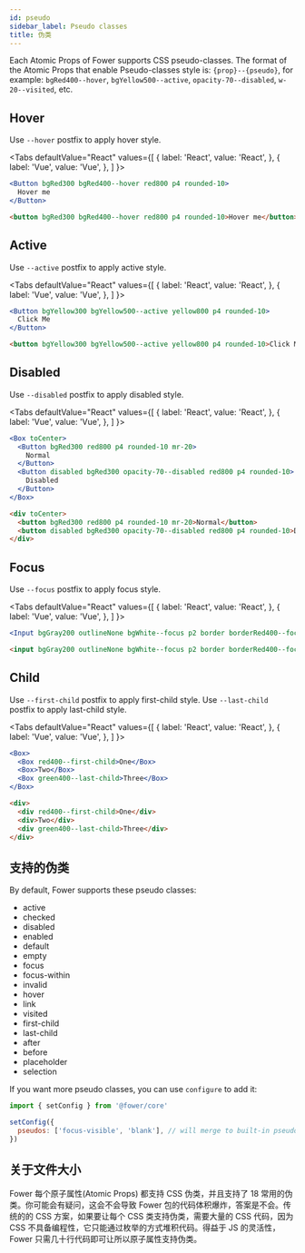 ```yaml
---
id: pseudo
sidebar_label: Pseudo classes
title: 伪类
---
```



Each Atomic Props of Fower supports CSS pseudo-classes. The format of the Atomic Props that enable Pseudo-classes style is: `{prop}--{pseudo}`, for example: `bgRed400--hover`, `bgYellow500--active`, `opacity-70--disabled`, `w-20--visited`, etc.

## Hover

Use `--hover` postfix to apply hover style.

<Tabs
  defaultValue="React"
  values={[
    { label: 'React', value: 'React', },
    { label: 'Vue', value: 'Vue', },
  ]
}>
<TabItem value="React">

```jsx live
<Button bgRed300 bgRed400--hover red800 p4 rounded-10>
  Hover me
</Button>
```

</TabItem>
<TabItem value="Vue">

```html
<button bgRed300 bgRed400--hover red800 p4 rounded-10>Hover me</button>
```

</TabItem>
</Tabs>

## Active

Use `--active` postfix to apply active style.

<Tabs
  defaultValue="React"
  values={[
    { label: 'React', value: 'React', },
    { label: 'Vue', value: 'Vue', },
  ]
}>
<TabItem value="React">

```jsx live
<Button bgYellow300 bgYellow500--active yellow800 p4 rounded-10>
  Click Me
</Button>
```

</TabItem>
<TabItem value="Vue">

```html
<button bgYellow300 bgYellow500--active yellow800 p4 rounded-10>Click Me</button>
```

</TabItem>
</Tabs>

## Disabled

Use `--disabled` postfix to apply disabled style.

<Tabs
  defaultValue="React"
  values={[
    { label: 'React', value: 'React', },
    { label: 'Vue', value: 'Vue', },
  ]
}>
<TabItem value="React">

```jsx live
<Box toCenter>
  <Button bgRed300 red800 p4 rounded-10 mr-20>
    Normal
  </Button>
  <Button disabled bgRed300 opacity-70--disabled red800 p4 rounded-10>
    Disabled
  </Button>
</Box>
```

</TabItem>
<TabItem value="Vue">

```html
<div toCenter>
  <button bgRed300 red800 p4 rounded-10 mr-20>Normal</button>
  <button disabled bgRed300 opacity-70--disabled red800 p4 rounded-10>Disabled</button>
</div>
```

</TabItem>
</Tabs>

## Focus

Use `--focus` postfix to apply focus style.

<Tabs
  defaultValue="React"
  values={[
    { label: 'React', value: 'React', },
    { label: 'Vue', value: 'Vue', },
  ]
}>
<TabItem value="React">

```jsx live
<Input bgGray200 outlineNone bgWhite--focus p2 border borderRed400--focus />
```

</TabItem>
<TabItem value="Vue">

```html
<input bgGray200 outlineNone bgWhite--focus p2 border borderRed400--focus />
```

</TabItem>
</Tabs>

## Child

Use `--first-child` postfix to apply first-child style.
Use `--last-child` postfix to apply last-child style.

<Tabs
  defaultValue="React"
  values={[
    { label: 'React', value: 'React', },
    { label: 'Vue', value: 'Vue', },
  ]
}>
<TabItem value="React">

```jsx live
<Box>
  <Box red400--first-child>One</Box>
  <Box>Two</Box>
  <Box green400--last-child>Three</Box>
</Box>
```

</TabItem>
<TabItem value="Vue">

```html
<div>
  <div red400--first-child>One</div>
  <div>Two</div>
  <div green400--last-child>Three</div>
</div>
```

</TabItem>
</Tabs>

## 支持的伪类

By default, Fower supports these pseudo classes:

- active
- checked
- disabled
- enabled
- default
- empty
- focus
- focus-within
- invalid
- hover
- link
- visited
- first-child
- last-child
- after
- before
- placeholder
- selection

If you want more pseudo classes, you can use `configure` to add it:

```jsx
import { setConfig } from '@fower/core'

setConfig({
  pseudos: ['focus-visible', 'blank'], // will merge to built-in pseudos
})
```

## 关于文件大小

Fower 每个原子属性(Atomic Props) 都支持 CSS 伪类，并且支持了 18 常用的伪类。你可能会有疑问，这会不会导致 Fower 包的代码体积爆炸，答案是不会。传统的的 CSS 方案，如果要让每个 CSS 类支持伪类，需要大量的 CSS 代码，因为 CSS 不具备编程性，它只能通过枚举的方式堆积代码。得益于 JS 的灵活性，Fower 只需几十行代码即可让所以原子属性支持伪类。
